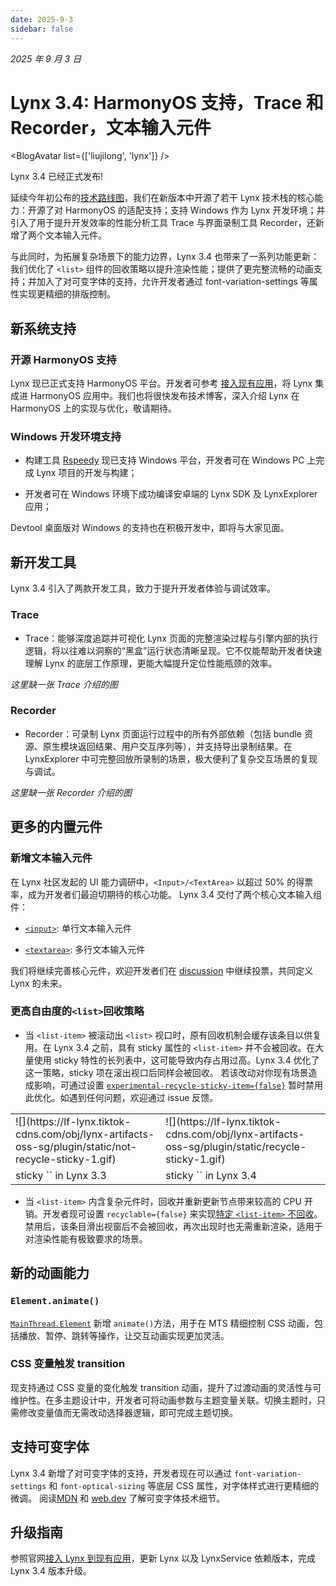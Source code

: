 ```yaml
---
date: 2025-9-3 
sidebar: false
---
```



_2025 年 9 月 3 日_

# Lynx 3.4: HarmonyOS 支持，Trace 和 Recorder，文本输入元件

<BlogAvatar list={['liujilong', 'lynx']} />

Lynx 3.4 已经正式发布! 

延续今年初公布的[技术路线图](/blog/lynx-open-source-roadmap-2025)，我们在新版本中开源了若干 Lynx 技术栈的核心能力：开源了对 HarmonyOS 的适配支持；支持 Windows 作为 Lynx 开发环境；并引入了用于提升开发效率的性能分析工具 Trace 与界面录制工具 Recorder，还新增了两个文本输入元件。

与此同时，为拓展复杂场景下的能力边界，Lynx 3.4 也带来了一系列功能更新：我们优化了 `<list>` 组件的回收策略以提升渲染性能；提供了更完整流畅的动画支持；并加入了对可变字体的支持，允许开发者通过 font-variation-settings 等属性实现更精细的排版控制。


## 新系统支持

### 开源 HarmonyOS 支持

Lynx 现已正式支持 HarmonyOS 平台。开发者可参考 [接入现有应用](/guide/start/integrate-with-existing-apps.html#platform=harmony)，将 Lynx 集成进 HarmonyOS 应用中。我们也将很快发布技术博客，深入介绍 Lynx 在 HarmonyOS 上的实现与优化，敬请期待。


### Windows 开发环境支持

* 构建工具 [Rspeedy](/rspeedy) 现已支持 Windows 平台，开发者可在 Windows PC 上完成 Lynx 项目的开发与构建；

* 开发者可在 Windows 环境下成功编译安卓端的 Lynx SDK 及 LynxExplorer 应用；

Devtool 桌面版对 Windows 的支持也在积极开发中，即将与大家见面。

## 新开发工具

Lynx 3.4 引入了两款开发工具，致力于提升开发者体验与调试效率。

### Trace

* Trace：能够深度追踪并可视化 Lynx 页面的完整渲染过程与引擎内部的执行逻辑，将以往难以洞察的“黑盒”运行状态清晰呈现。它不仅能帮助开发者快速理解 Lynx 的底层工作原理，更能大幅提升定位性能瓶颈的效率。

_这里缺一张 Trace 介绍的图_

### Recorder

* Recorder：可录制 Lynx 页面运行过程中的所有外部依赖（包括 bundle 资源、原生模块返回结果、用户交互序列等），并支持导出录制结果。在 LynxExplorer 中可完整回放所录制的场景，极大便利了复杂交互场景的复现与调试。

_这里缺一张 Recorder 介绍的图_

## 更多的内置元件

### 新增文本输入元件

在 Lynx 社区发起的 UI 能力调研中，`<Input>/<TextArea>` 以超过 50% 的得票率，成为开发者们最迫切期待的核心功能。
Lynx 3.4 交付了两个核心文本输入组件：

* [`<input>`](/api/elements/built-in/input): 单行文本输入元件

<Go
  example="input"
  defaultFile="src/base/index.tsx"
  img="https://lf-lynx.tiktok-cdns.com/obj/lynx-artifacts-oss-sg/plugin/static/input_basic.PNG"
  highlight="{13-20}"
/>


* [`<textarea>`](/api/elements/built-in/textarea): 多行文本输入元件

<Go
  example="textarea"
  defaultFile="src/base/index.tsx"
  img="https://lf-lynx.tiktok-cdns.com/obj/lynx-artifacts-oss-sg/plugin/static/textarea_basic.PNG"
  highlight="{13-21}"
/>


我们将继续完善核心元件，欢迎开发者们在 [discussion](https://github.com/lynx-family/lynx/discussions/673) 中继续投票，共同定义 Lynx 的未来。

### 更高自由度的`<list>`回收策略


* 当 `<list-item>` 被滚动出 `<list>` 视口时，原有回收机制会缓存该条目以供复用。在 Lynx 3.4 之前，具有 sticky 属性的 `<list-item>` 并不会被回收。在大量使用 sticky 特性的长列表中，这可能导致内存占用过高。Lynx 3.4 优化了这一策略，sticky 项在滚出视口后同样会被回收。
若该改动对你现有场景造成影响，可通过设置 [`experimental-recycle-sticky-item={false}`](/api/elements/built-in/list.html#experimental-recycle-sticky-item ) 暂时禁用此优化。如遇到任何问题，欢迎通过 issue 反馈。

<table border="0">
 <tr>
    <td>![](https://lf-lynx.tiktok-cdns.com/obj/lynx-artifacts-oss-sg/plugin/static/not-recycle-sticky-1.gif)</td>
    <td>![](https://lf-lynx.tiktok-cdns.com/obj/lynx-artifacts-oss-sg/plugin/static/recycle-sticky-1.gif)</td>
 </tr>
 <tr>
    <td>sticky `<list-item>` in Lynx 3.3</td>
    <td>sticky `<list-item>` in Lynx 3.4</td>
 </tr>
</table>


* 当 `<list-item>` 内含复杂元件时，回收并重新更新节点带来较高的 CPU 开销。开发者现可设置 `recyclable={false}` 来实现[特定 `<list-item>` 不回收](/api/elements/built-in/list.html#实现-list-item-不回收)。禁用后，该条目滑出视窗后不会被回收，再次出现时也无需重新渲染，适用于对渲染性能有极致要求的场景。

<Go
  img="https://lf-lynx.tiktok-cdns.com/obj/lynx-artifacts-oss-sg/plugin/static/20250828-213840.gif"
  example="list"
  defaultFile="src/recyclable/index.tsx"
  defaultEntryFile="dist/recyclable.lynx.bundle"
  entry="src/recyclable"
/>


## 新的动画能力


### `Element.animate()`

[`MainThread.Element`](/api/lynx-api/main-thread/main-thread-element) 新增 `animate()`方法，用于在 MTS 精细控制 CSS 动画，包括播放、暂停、跳转等操作，让交互动画实现更加灵活。

<Go
  img="https://lf-lynx.tiktok-cdns.com/obj/lynx-artifacts-oss-sg/plugin/static/mt_animation.webp"
  example="animation"
  defaultFile="src/animate_mt/index.tsx"
  defaultEntryFile="dist/animate_mt.lynx.bundle"
  entry="src/animate_mt"
/>

### CSS 变量触发 transition

现支持通过 CSS 变量的变化触发 transition 动画，提升了过渡动画的灵活性与可维护性。在多主题设计中，开发者可将动画参数与主题变量关联。切换主题时，只需修改变量值而无需改动选择器逻辑，即可完成主题切换。

<Go
  img="https://lf-lynx.tiktok-cdns.com/obj/lynx-artifacts-oss-sg/plugin/static/transition-variable.gif"
  example="animation"
  defaultFile="src/transition_variable/index.scss"
  defaultEntryFile="dist/transition_variable.lynx.bundle"
  entry="src/transition_variable"
/>


## 支持可变字体

Lynx 3.4 新增了对可变字体的支持，开发者现在可以通过 `font-variation-settings` 和 `font-optical-sizing` 等底层 CSS 属性，对字体样式进行更精细的微调。
阅读[MDN](https://developer.mozilla.org/zh-CN/docs/Web/CSS/CSS_fonts/Variable_fonts_guide) 和 [web.dev](https://web.dev/articles/variable-fonts) 了解可变字体技术细节。

<Go
  img="https://lf-lynx.tiktok-cdns.com/obj/lynx-artifacts-oss-sg/plugin/static/variable-font.jpeg"
  example="text"
  defaultFile="src/variable_font/index.tsx"
  defaultEntryFile="dist/variable_font.lynx.bundle"
  entry="src/variable_font"
/>

## 升级指南

参照官网[接入 Lynx 到现有应用](/zh/guide/start/integrate-with-existing-apps.html)，更新 Lynx 以及 LynxService 依赖版本，完成 Lynx 3.4 版本升级。
